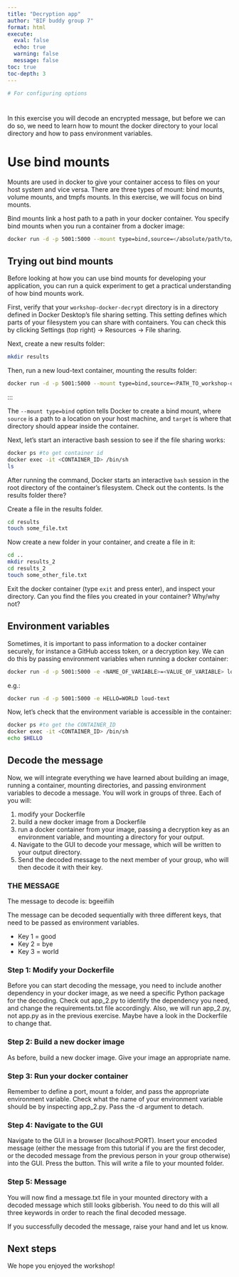 ```yaml
---
title: "Decryption app"
author: "BIF buddy group 7"
format: html
execute:
  eval: false
  echo: true
  warning: false
  message: false
toc: true
toc-depth: 3
---
```


```r
# For configuring options
```

# 

In this exercise you will decode an encrypted message, but before we can do so, we need to learn how to mount the docker directory to your local directory and how to pass environment variables.

# 

# Use bind mounts

Mounts are used in docker to give your container access to files on your host system and vice versa. There are three types of mount: bind mounts, volume mounts, and tmpfs mounts. In this exercise, we will focus on bind mounts.

Bind mounts link a host path to a path in your docker container. You specify bind mounts when you run a container from a docker image:

```bash
docker run -d -p 5001:5000 --mount type=bind,source=</absolute/path/to/directory>/results,target=/app/results loud-text
```

## Trying out bind mounts

Before looking at how you can use bind mounts for developing your application,
you can run a quick experiment to get a practical understanding of how bind mounts
work.

First, verify that your `workshop-docker-decrypt` directory is in a directory defined in
Docker Desktop's file sharing setting. This setting defines which parts of your
filesystem you can share with containers. You can check this by clicking Settings (top right) -> Resources -> File sharing.

Next, create a new results folder:

```bash
mkdir results
```

Then, run a new loud-text container, mounting the results folder:

```bash
docker run -d -p 5001:5000 --mount type=bind,source=<PATH_TO_workshop-docker-decrypt>/results,target=/app/results loud-text
```

:::

The `--mount type=bind` option tells Docker to create a bind mount, where `source` is a path to a location on your host machine, and
`target` is where that directory should appear inside the container.

Next, let's start an interactive bash session to see if the file sharing works:

```bash
docker ps #to get container id
docker exec -it <CONTAINER_ID> /bin/sh
ls
```

After running the command, Docker starts an interactive `bash` session in the
root directory of the container's filesystem. Check out the contents. Is the results folder there?

Create a file in the results folder.

```bash
cd results
touch some_file.txt
```

Now create a new folder in your container, and create a file in it:

```bash
cd ..
mkdir results_2
cd results_2
touch some_other_file.txt
```

Exit the docker container (type `exit` and press enter), and inspect your directory. Can you find the files you created in your container? Why/why not?

## Environment variables

Sometimes, it is important to pass information to a docker container securely, for instance a GitHub access token, or a decryption key. We can do this by passing environment variables when running a docker container:

```bash
docker run -d -p 5001:5000 -e <NAME_OF_VARIABLE>=<VALUE_OF_VARIABLE> loud-text
```

e.g.:

```bash
docker run -d -p 5001:5000 -e HELLO=WORLD loud-text
```

Now, let's check that the environment variable is accessible in the container:

```bash
docker ps #to get the CONTAINER_ID
docker exec -it <CONTAINER_ID> /bin/sh
echo $HELLO
```


## Decode the message

Now, we will integrate everything we have learned about building an image, running a container, mounting directories, and passing environment variables to decode a message. You will work in groups of three. Each of you will:

1. modify your Dockerfile
2. build a new docker image from a Dockerfile
3. run a docker container from your image, passing a decryption key as an environment variable, and mounting a directory for your output.
4. Navigate to the GUI to decode your message, which will be written to your output directory.
5. Send the decoded message to the next member of your group, who will then decode it with their key.

### THE MESSAGE

The message to decode is: bgeeifiih

The message can be decoded sequentially with three different keys, that need to be passed as environment variables.

- Key 1 = good
- Key 2 = bye
- Key 3 = world

### Step 1: Modify your Dockerfile

Before you can start decoding the message, you need to include another dependency in your docker image, as we need a specific Python package for the decoding. Check out app_2.py to identify the dependency you need, and change the requirements.txt file accordingly. Also, we will run app_2.py, not app.py as in the previous exercise. Maybe have a look in the Dockerfile to change that.

### Step 2: Build a new docker image

As before, build a new docker image. Give your image an appropriate name.

### Step 3: Run your docker container

Remember to define a port, mount a folder, and pass the appropriate environment variable. Check what the name of your environment variable should be by inspecting app_2.py. Pass the -d argument to detach.


### Step 4: Navigate to the GUI

Navigate to the GUI in a browser (localhost:PORT). Insert your encoded message (either the message from this tutorial if you are the first decoder, or the decoded message from the previous person in your group otherwise) into the GUI. Press the button. This will write a file to your mounted folder.

### Step 5: Message

You will now find a message.txt file in your mounted directory with a decoded message which still looks gibberish. You need to do this will all three keywords in order to reach the final decoded message.

If you successfully decoded the message, raise your hand and let us know.


## Next steps

We hope you enjoyed the workshop!


